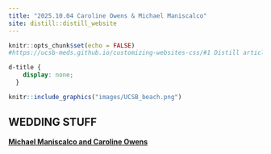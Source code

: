 ```yaml
---
title: "2025.10.04 Caroline Owens & Michael Maniscalco"
site: distill::distill_website
---
```


```r
knitr::opts_chunk$set(echo = FALSE)
#https://ucsb-meds.github.io/customizing-websites-css/#1 Distill article tutorial
```
```css
d-title {
    display: none;
  }
```

```r
knitr::include_graphics("images/UCSB_beach.png")
```

## WEDDING STUFF

[**Michael Maniscalco and Caroline Owens**](URL_IMAGE)

